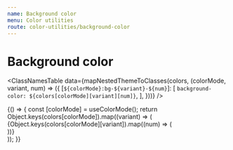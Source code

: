 ```yaml
---
name: Background color
menu: Color utilities
route: color-utilities/background-color
---
```


# Background color


<ClassNamesTable
  data={mapNestedThemeToClasses(colors, (colorMode, variant, num) => ({
    [`${colorMode}:bg-${variant}-${num}`]: [
      `background-color: ${colors[colorMode][variant][num]}`,
    ],
  }))}
/>

<Playground>
  {() => {
    const [colorMode] = useColorMode();
    return Object.keys(colors[colorMode]).map((variant) => (
      <div key={variant} className="flex mb-4">
        {Object.keys(colors[colorMode][variant]).map((num) => (
          <div
            key={`${colorMode}-${variant}-${num}`}
            className={`${colorMode}:bg-${variant}-${num} h-16 w-16`}
          />
        ))}
      </div>
    ));
  }}
</Playground>
